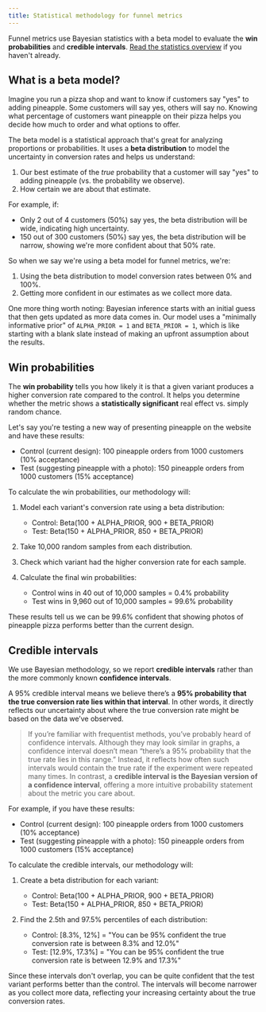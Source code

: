 ```yaml
---
title: Statistical methodology for funnel metrics
---
```


Funnel metrics use Bayesian statistics with a beta model to evaluate the **win probabilities** and **credible intervals**. [Read the statistics overview](/docs/experiments/statistics) if you haven't already.

## What is a beta model?

Imagine you run a pizza shop and want to know if customers say "yes" to adding pineapple. Some customers will say yes, others will say no. Knowing what percentage of customers want pineapple on their pizza helps you decide how much to order and what options to offer.

The beta model is a statistical approach that's great for analyzing proportions or probabilities. It uses a **beta distribution** to model the uncertainty in conversion rates and helps us understand:

1. Our best estimate of the _true_ probability that a customer will say "yes" to adding pineapple (vs. the probability we observe).
2. How certain we are about that estimate.

For example, if:

- Only 2 out of 4 customers (50%) say yes, the beta distribution will be wide, indicating high uncertainty.
- 150 out of 300 customers (50%) say yes, the beta distribution will be narrow, showing we're more confident about that 50% rate.

So when we say we're using a beta model for funnel metrics, we're:
1. Using the beta distribution to model conversion rates between 0% and 100%.
2. Getting more confident in our estimates as we collect more data.

One more thing worth noting: Bayesian inference starts with an initial guess that then gets updated as more data comes in. Our model uses a "minimally informative prior" of `ALPHA_PRIOR = 1` and `BETA_PRIOR = 1`, which is like starting with a blank slate instead of making an upfront assumption about the results.

## Win probabilities

The **win probability** tells you how likely it is that a given variant produces a higher conversion rate compared to the control. It helps you determine whether the metric shows a **statistically significant** real effect vs. simply random chance.

Let's say you're testing a new way of presenting pineapple on the website and have these results:

- Control (current design): 100 pineapple orders from 1000 customers (10% acceptance)
- Test (suggesting pineapple with a photo): 150 pineapple orders from 1000 customers (15% acceptance)

To calculate the win probabilities, our methodology will:

1. Model each variant's conversion rate using a beta distribution:
	- Control: Beta(100 + ALPHA_PRIOR, 900 + BETA_PRIOR)
	- Test: Beta(150 + ALPHA_PRIOR, 850 + BETA_PRIOR)

2. Take 10,000 random samples from each distribution.

3. Check which variant had the higher conversion rate for each sample.

4. Calculate the final win probabilities:
	- Control wins in 40 out of 10,000 samples = 0.4% probability
	- Test wins in 9,960 out of 10,000 samples = 99.6% probability

These results tell us we can be 99.6% confident that showing photos of pineapple pizza performs better than the current design.

## Credible intervals

We use Bayesian methodology, so we report **credible intervals** rather than the more commonly known **confidence intervals**.

A 95% credible interval means we believe there’s a **95% probability that the true conversion rate lies within that interval**. In other words, it directly reflects our uncertainty about where the true conversion rate might be based on the data we’ve observed.

> If you’re familiar with frequentist methods, you’ve probably heard of confidence intervals. Although they may look similar in graphs, a confidence interval doesn’t mean “there’s a 95% probability that the true rate lies in this range.” Instead, it reflects how often such intervals would contain the true rate if the experiment were repeated many times. In contrast, a **credible interval is the Bayesian version of a confidence interval**, offering a more intuitive probability statement about the metric you care about.

For example, if you have these results:

- Control (current design): 100 pineapple orders from 1000 customers (10% acceptance)
- Test (suggesting pineapple with a photo): 150 pineapple orders from 1000 customers (15% acceptance)

To calculate the credible intervals, our methodology will:

1. Create a beta distribution for each variant:
	- Control: Beta(100 + ALPHA_PRIOR, 900 + BETA_PRIOR)
	- Test: Beta(150 + ALPHA_PRIOR, 850 + BETA_PRIOR)

2. Find the 2.5th and 97.5% percentiles of each distribution:
	- Control: [8.3%, 12%] = "You can be 95% confident the true conversion rate is between 8.3% and 12.0%"
	- Test: [12.9%, 17.3%] = "You can be 95% confident the true conversion rate is between 12.9% and 17.3%"

Since these intervals don't overlap, you can be quite confident that the test variant performs better than the control. The intervals will become narrower as you collect more data, reflecting your increasing certainty about the true conversion rates.
